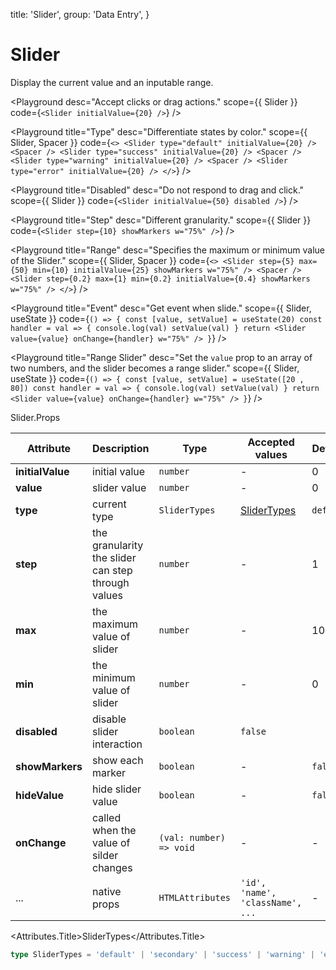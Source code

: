 
  title: 'Slider',
  group: 'Data Entry',
}

# Slider

Display the current value and an inputable range.

<Playground
  desc="Accept clicks or drag actions."
  scope={{ Slider }}
  code={`
<Slider initialValue={20} />
`}
/>

<Playground
  title="Type"
  desc="Differentiate states by color."
  scope={{ Slider, Spacer }}
  code={`
    <>
      <Slider type="default" initialValue={20} />
      <Spacer />
      <Slider type="success" initialValue={20} />
      <Spacer />
      <Slider type="warning" initialValue={20} />
      <Spacer />
      <Slider type="error" initialValue={20} />
    </>
`}
/>

<Playground
  title="Disabled"
  desc="Do not respond to drag and click."
  scope={{ Slider }}
  code={`
<Slider initialValue={50} disabled />
`}
/>

<Playground
  title="Step"
  desc="Different granularity."
  scope={{ Slider }}
  code={`
<Slider step={10} showMarkers w="75%" />
`}
/>

<Playground
  title="Range"
  desc="Specifies the maximum or minimum value of the Slider."
  scope={{ Slider, Spacer }}
  code={`
<>
  <Slider step={5} max={50} min={10} initialValue={25} showMarkers w="75%" />
  <Spacer />
  <Slider step={0.2} max={1} min={0.2} initialValue={0.4} showMarkers w="75%" />
</>
`}
/>

<Playground
  title="Event"
  desc="Get event when slide."
  scope={{ Slider, useState }}
  code={`
() => {
  const [value, setValue] = useState(20)
  const handler = val => {
    console.log(val)
    setValue(val)
  }
  return <Slider value={value} onChange={handler} w="75%" />
}
`}
/>

<Playground
  title="Range Slider"
  desc="Set the `value` prop to an array of two numbers, and the slider becomes a range slider."
  scope={{ Slider, useState }}
  code={`
() => {
  const [value, setValue] = useState([20 , 80])
  const handler = val => {
    console.log(val)
    setValue(val)
  }
  return <Slider value={value} onChange={handler} w="75%" />
}
`}
/>

<Attributes edit="/app/components/slider.mdx">
<Attributes.Title>Slider.Props</Attributes.Title>

| Attribute        | Description                                        | Type                    | Accepted values                  | Default   |
| ---------------- | -------------------------------------------------- | ----------------------- | -------------------------------- | --------- |
| **initialValue** | initial value                                      | `number`                | -                                | 0         |
| **value**        | slider value                                       | `number`                | -                                | 0         |
| **type**         | current type                                       | `SliderTypes`           | [SliderTypes](#slidertypes)      | `default` |
| **step**         | the granularity the slider can step through values | `number`                | -                                | 1         |
| **max**          | the maximum value of slider                        | `number`                | -                                | 100       |
| **min**          | the minimum value of slider                        | `number`                | -                                | 0         |
| **disabled**     | disable slider interaction                         | `boolean`               | `false`                          |
| **showMarkers**  | show each marker                                   | `boolean`               | -                                | `false`   |
| **hideValue**    | hide slider value                                  | `boolean`               | -                                | `false`   |
| **onChange**     | called when the value of silder changes            | `(val: number) => void` | -                                | -         |
| ...              | native props                                       | `HTMLAttributes`        | `'id', 'name', 'className', ...` | -         |

<Attributes.Title>SliderTypes</Attributes.Title>

```ts
type SliderTypes = 'default' | 'secondary' | 'success' | 'warning' | 'error'
```

</Attributes>
